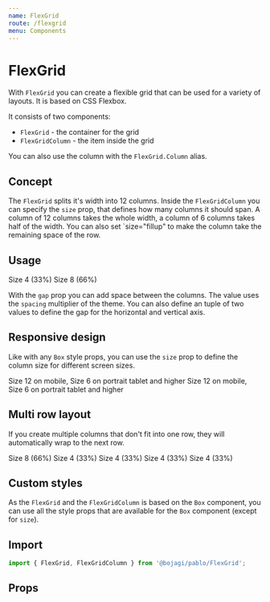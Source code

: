 ```yaml
---
name: FlexGrid
route: /flexgrid
menu: Components
---
```



# FlexGrid

With `FlexGrid` you can create a flexible grid that can be used for a variety of layouts. It is based on CSS Flexbox.

It consists of two components:

- `FlexGrid` - the container for the grid
- `FlexGridColumn` - the item inside the grid

You can also use the column with the `FlexGrid.Column` alias.

## Concept

The `FlexGrid` splits it's width into 12 columns. Inside the `FlexGridColumn` you can specify the `size` prop, that
defines how many columns it should span. A column of 12 columns takes the whole width, 
a column of 6 columns takes half of the width. You can also set `size="fillup" to make the column take the remaining space of the row.

## Usage

<Playground>
  <FlexGrid width="80%">
    <FlexGrid.Column size={4} >
      <Paragraph>Size 4 (33%)</Paragraph>
    </FlexGrid.Column>
    <FlexGrid.Column size={8}>
      <Paragraph>Size 8 (66%)</Paragraph>
    </FlexGrid.Column>
  </FlexGrid>
</Playground>

With the `gap` prop you can add space between the columns. The value uses the `spacing` multiplier of the theme.
You can also define an tuple of two values to define the gap for the horizontal and vertical axis.

## Responsive design

Like with any `Box` style props, you can use the `size` prop to define the column size for different screen sizes.

<Playground>
  <FlexGrid width="80%">
    <FlexGrid.Column size={{ _: 12, sm: 6 }}>
      <Paragraph>Size 12 on mobile, Size 6 on portrait tablet and higher</Paragraph>
    </FlexGrid.Column>
    <FlexGrid.Column size={{ _: 12, sm: 6 }}>
      <Paragraph>Size 12 on mobile, Size 6 on portrait tablet and higher</Paragraph>
    </FlexGrid.Column>
  </FlexGrid>
</Playground>

## Multi row layout

If you create multiple columns that don't fit into one row, they will automatically wrap to the next row.

<Playground>
  <FlexGrid width="80%">
    <FlexGrid.Column size={8}>
      <Paragraph>Size 8 (66%)</Paragraph>
    </FlexGrid.Column>
    <FlexGrid.Column size={4}>
      <Paragraph>Size 4 (33%)</Paragraph>
    </FlexGrid.Column>
    <FlexGrid.Column size={4}>
      <Paragraph>Size 4 (33%)</Paragraph>
    </FlexGrid.Column>
    <FlexGrid.Column size={4}>
      <Paragraph>Size 4 (33%)</Paragraph>
    </FlexGrid.Column>
    <FlexGrid.Column size={4}>
      <Paragraph>Size 4 (33%)</Paragraph>
    </FlexGrid.Column>
  </FlexGrid>
</Playground>

## Custom styles

As the `FlexGrid` and the `FlexGridColumn` is based on the `Box` component, you can use all the style props that are
available for the `Box` component (except for `size`).

## Import

```js
import { FlexGrid, FlexGridColumn } from '@bojagi/pablo/FlexGrid';
```

## Props
<Props of={FlexGrid} />
<Props of={FlexGridColumn} />
